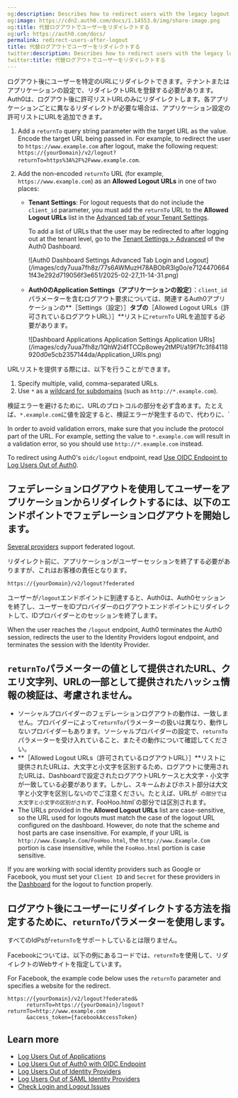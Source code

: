 ```yaml
---
og:description: Describes how to redirect users with the legacy logout endpoint.
og:image: https://cdn2.auth0.com/docs/1.14553.0/img/share-image.png
og:title: 代替ログアウトでユーザーをリダイレクトする
og:url: https://auth0.com/docs/
permalink: redirect-users-after-logout
title: 代替ログアウトでユーザーをリダイレクトする
twitter:description: Describes how to redirect users with the legacy logout endpoint.
twitter:title: 代替ログアウトでユーザーをリダイレクトする
---
```


ログアウト後にユーザーを特定のURLにリダイレクトできます。テナントまたはアプリケーションの設定で、リダイレクトURLを登録する必要があります。Auth0は、ログアウト後に許可リストURLのみにリダイレクトします。各アプリケーションごとに異なるリダイレクトが必要な場合は、アプリケーション設定の許可リストにURLを追加できます。

1. Add a `returnTo` query string parameter with the target URL as the value. Encode the target URL being passed in. For example, to redirect the user to `https://www.example.com` after logout, make the following request:
   `https://{yourDomain}/v2/logout?returnTo=https%3A%2F%2Fwww.example.com`.
2. Add the non-encoded `returnTo` URL (for example, `https://www.example.com`) as an **Allowed Logout URLs** in one of two places:

   * **Tenant Settings**: For logout requests that do not include the `client_id` parameter, you must add the `returnTo` URL to the **Allowed Logout URLs** list in the [Advanced tab of your Tenant Settings](https://manage.auth0.com/#/tenant/advanced).

     To add a list of URLs that the user may be redirected to after logging out at the tenant level, go to the [Tenant Settings > Advanced](https://manage.auth0.com/#/tenant/advanced) of the Auth0 Dashboard.

     <Frame>![Auth0 Dashboard Settings Advanced Tab Login and Logout](/images/cdy7uua7fh8z/77s6AWMuzH78ABObR3lg0o/e71244706641f43e292d719056f3e651/2025-02-27_11-14-31.png)</Frame>
   * **Auth0のApplication Settings（アプリケーションの設定）**：`client_id`パラメーターを含むログアウト要求については、関連するAuth0アプリケーションの**［Settings（設定）］**タブの**［Allowed Logout URLs（許可されているログアウトURL）］**リストに`returnTo` URLを追加する必要があります。

     <Frame>![Dashboard Applications Application Settings Application URIs](/images/cdy7uua7fh8z/1QhW2i4fTCCp8owey2tMPI/a19f7fc3f84118920d0e5cb2357144da/Application_URIs.png)</Frame>

URLリストを提供する際には、以下を行うことができます。

1. Specify multiple, valid, comma-separated URLs.
2. Use `*` as a [wildcard for subdomains](/docs/get-started/applications/wildcards-for-subdomains) (such as `http://*.example.com`).

検証エラーを避けるために、URLのプロトコルの部分を必ず含めます。たとえば、`*.example.com`に値を設定すると、検証エラーが発生するので、代わりに、`

In order to avoid validation errors, make sure that you include the protocol part of the URL. For example, setting the value to `*.example.com` will result in a validation error, so you should use `http://*.example.com` instead.

<Callout icon="file-lines" color="#0EA5E9" iconType="regular">

To redirect using Auth0's `oidc/logout` endpoint, read [Use OIDC Endpoint to Log Users Out of Auth0](/docs/authenticate/login/logout/log-users-out-of-auth0).

</Callout>

## フェデレーションログアウトを使用してユーザーをアプリケーションからリダイレクトするには、以下のエンドポイントでフェデレーションログアウトを開始します。

[Several providers](/docs/authenticate/login/logout/log-users-out-of-idps#federated-logout-support) support federated logout.

リダイレクト前に、アプリケーションがユーザーセッションを終了する必要がありますが、これはお客様の責任となります。

`https://{yourDomain}/v2/logout?federated`

ユーザーが`/logout`エンドポイントに到達すると、Auth0は、Auth0セッションを終了し、ユーザーをIDプロバイダーのログアウトエンドポイントにリダイレクトして、IDプロバイダーとのセッションを終了します。

When the user reaches the `/logout` endpoint, Auth0 terminates the Auth0 session, redirects the user to the <Tooltip tip="Identity Provider (IdP): Service that stores and manages digital identities." cta="View Glossary" href="/docs/glossary?term=Identity+Providers">Identity Providers</Tooltip> logout endpoint, and terminates the session with the Identity Provider.

## `returnTo`パラメーターの値として提供されたURL、クエリ文字列、URLの一部として提供されたハッシュ情報の検証は、考慮されません。

* ソーシャルプロバイダーのフェデレーションログアウトの動作は、一致しません。プロバイダーによって`returnTo`パラメーターの扱いは異なり、動作しないプロバイダーもあります。ソーシャルプロバイダーの設定で、`returnTo`パラメーターを受け入れていること、またその動作について確認してください。
* **［Allowed Logout URLs（許可されているログアウトURL）］**リストに提供されたURLは、大文字と小文字を区別するため、ログアウトに使用されたURLは、Dashboardで設定されたログアウトURLケースと大文字・小文字が一致している必要があります。しかし、スキームおよびホスト部分は大文字と小文字を区別しないのでご注意ください。たとえば、URLが` の部分では大文字と小文字の区別がされず、`FooHoo.html`の部分では区別されます。
* The URLs provided in the **Allowed Logout URLs** list are case-sensitive, so the URL used for logouts must match the case of the logout URL configured on the dashboard. However, do note that the scheme and host parts are case insensitive. For example, if your URL is `http://www.Example.Com/FooHoo.html`, the `http://www.Example.Com` portion is case insensitive, while the `FooHoo.html` portion is case sensitive.

If you are working with social identity providers such as Google or Facebook, you must set your `Client ID` and `Secret` for these providers in the [Dashboard](https://manage.auth0.com/#) for the logout to function properly.

## ログアウト後にユーザーにリダイレクトする方法を指定するために、`returnTo`パラメーターを使用します。

すべてのIdPsが`returnTo`をサポートしているとは限りません。

Facebookについては、以下の例にあるコードでは、`returnTo`を使用して、リダイレクトのWebサイトを指定しています。

For Facebook, the example code below uses the `returnTo` parameter and specifies a website for the redirect.

```http lines
https://{yourDomain}/v2/logout?federated&
      returnTo=https://{yourDomain}/logout?returnTo=http://www.example.com
      &access_token={facebookAccessToken}
```






## Learn more

* [Log Users Out of Applications](/docs/authenticate/login/logout/log-users-out-of-applications)
* [Log Users Out of Auth0 with OIDC Endpoint](/docs/authenticate/login/logout/log-users-out-of-auth0)
* [Log Users Out of Identity Providers](/docs/authenticate/login/logout/log-users-out-of-idps)
* [Log Users Out of SAML Identity Providers](/docs/authenticate/login/logout/log-users-out-of-saml-idps)
* [Check Login and Logout Issues](/docs/troubleshoot/authentication-issues/check-login-and-logout-issues)